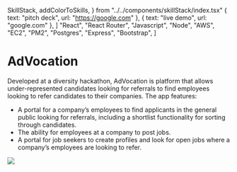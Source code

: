   SkillStack,
  addColorToSkills,
} from "../../components/skillStack/index.tsx"
  { text: "pitch deck", url: "https://google.com" },
  { text: "live demo", url: "google.com" },
]
  "React",
  "React Router",
  "Javascript",
  "Node",
  "AWS",
  "EC2",
  "PM2",
  "Postgres",
  "Express",
  "Bootstrap",
]

<div class='mdx-default-wrapper'>

# AdVocation

Developed at a diversity hackathon, AdVocation is platform that allows under-represented candidates looking for referrals to find employees looking to refer candidates to their companies. The app features:

- A portal for a company’s employees to find applicants in the general public looking for referrals, including a shortlist functionality for sorting through candidates.
- The ability for employees at a company to post jobs.
- A portal for job seekers to create profiles and look for open jobs where a company’s employees are looking to refer.

<ButtonContainer buttons={buttons} />
<SkillStack skills={addColorToSkills(tags)} />

<img
  class="mdx-default-media"
  src="https://images.squarespace-cdn.com/content/v1/54c0768de4b07740895fb25f/1572451023341-RVN7VWFQU58M347GQXPE/ke17ZwdGBToddI8pDm48kD33KhhWEodMJvcytjXFyvFZw-zPPgdn4jUwVcJE1ZvWQUxwkmyExglNqGp0IvTJZamWLI2zvYWH8K3-s_4yszcp2ryTI0HqTOaaUohrI8PIQVUjsvMYGrjk5P5guv3Gb1aPQrnDLhtGUJ-UJkarKCw/adVocation.png?format=1500w"
/>

</div>
